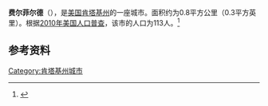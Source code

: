 {{Infobox City 
|chinese_name = 费尔菲尔德
|official_name = Fairfield
|image_flag = 
|image_seal = 
|image_skyline = 
|image_map = KYMap-doton-Fairfield.PNG
|map_caption =
|subdivision_type = [[國家|國家]]
|subdivision_name = {{USA}}
|leader_title = 
|leader_name = 
|subdivision_type1 = [[美國行政區劃|州]]
|subdivision_name1 = [[肯塔基州|肯塔基州]]
|subdivision_type2 = [[肯塔基州行政区划|县]]
|subdivision_name2 = Nelson
|found_date = 
|area_total = 0.8
|area_land = 
|area_water = 
|population_as_of = 2010
|population_total = 113
|population_density = 
|timezone = 
|utc_offset = 
|timezone_DST = 
|utc_offset_DST = 
}}

'''费尔菲尔德'''（{{lang-en|'''Fairfield'''}}），是[[美国|美国]][[肯塔基州|肯塔基州]]的一座城市。面积约为0.8平方公里（0.3平方英里）。根据[[2010年美国人口普查|2010年美国人口普查]]，该市的人口为113人。<ref name=census>{{cite web |url = http://www.census.gov/prod/www/abs/decennial/ |title = Census of Population and Housing |publisher = U.S. Census Bureau |accessdate = November 18, 2011 |archive-url = https://web.archive.org/web/20060208103743/http://www.census.gov/prod/www/abs/decennial/ |archive-date = 2006-02-08 |dead-url = yes }}</ref>

== 参考资料 ==
{{reflist}}

[[Category:肯塔基州城市|Category:肯塔基州城市]]


{{Kentucky-stub}}